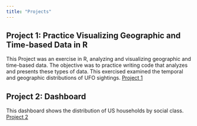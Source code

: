 ```yaml
---
title: "Projects"
---
```


## Project 1: Practice Visualizing Geographic and Time-based Data in R

This Project was an exercise in R, analyzing and visualizing geographic and time-based data. The objective was to practice writing code that analyzes and presents these types of data. This exercised examined the temporal and geographic distributions of UFO sightings.
[Project 1](Thomas_Hesse_DACSS_601_Challenge_5/Thomas_Hesse_DACSS_601_Challenge_5.html)

## Project 2: Dashboard

This dashboard shows the distribution of US households by social class. [Project 2](flexdashboard1.html)